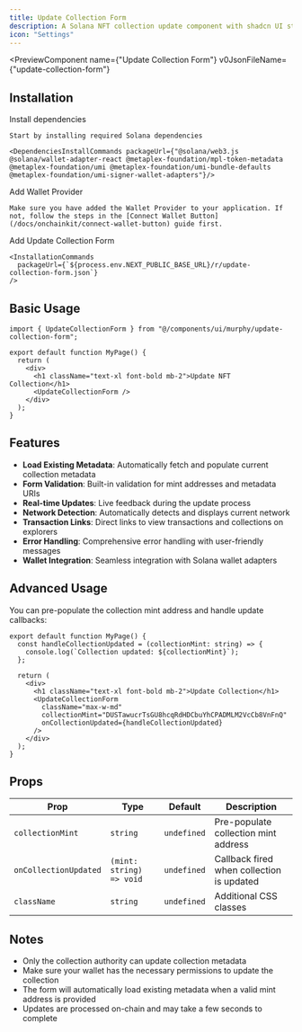 ```yaml
---
title: Update Collection Form
description: A Solana NFT collection update component with shadcn UI styling
icon: "Settings"
---
```


<PreviewComponent
  name={"Update Collection Form"}
  v0JsonFileName={"update-collection-form"}
>
  <UpdateCollectionForm />
</PreviewComponent>

## Installation

<Steps>
  <Step>
    Install dependencies

    Start by installing required Solana dependencies

    <DependenciesInstallCommands packageUrl={"@solana/web3.js @solana/wallet-adapter-react @metaplex-foundation/mpl-token-metadata @metaplex-foundation/umi @metaplex-foundation/umi-bundle-defaults @metaplex-foundation/umi-signer-wallet-adapters"}/>

  </Step>

  <Step>
    Add Wallet Provider

    Make sure you have added the Wallet Provider to your application. If not, follow the steps in the [Connect Wallet Button](/docs/onchainkit/connect-wallet-button) guide first.

  </Step>

  <Step>
    Add Update Collection Form

    <InstallationCommands
      packageUrl={`${process.env.NEXT_PUBLIC_BASE_URL}/r/update-collection-form.json`}
    />

  </Step>
</Steps>

## Basic Usage

```tsx
import { UpdateCollectionForm } from "@/components/ui/murphy/update-collection-form";
```

```tsx
export default function MyPage() {
  return (
    <div>
      <h1 className="text-xl font-bold mb-2">Update NFT Collection</h1>
      <UpdateCollectionForm />
    </div>
  );
}
```

## Features

- **Load Existing Metadata**: Automatically fetch and populate current collection metadata
- **Form Validation**: Built-in validation for mint addresses and metadata URIs
- **Real-time Updates**: Live feedback during the update process
- **Network Detection**: Automatically detects and displays current network
- **Transaction Links**: Direct links to view transactions and collections on explorers
- **Error Handling**: Comprehensive error handling with user-friendly messages
- **Wallet Integration**: Seamless integration with Solana wallet adapters

## Advanced Usage

You can pre-populate the collection mint address and handle update callbacks:

```tsx
export default function MyPage() {
  const handleCollectionUpdated = (collectionMint: string) => {
    console.log(`Collection updated: ${collectionMint}`);
  };

  return (
    <div>
      <h1 className="text-xl font-bold mb-2">Update Collection</h1>
      <UpdateCollectionForm
        className="max-w-md"
        collectionMint="DUSTawucrTsGU8hcqRdHDCbuYhCPADMLM2VcCb8VnFnQ"
        onCollectionUpdated={handleCollectionUpdated}
      />
    </div>
  );
}
```

## Props

| Prop | Type | Default | Description |
| --- | --- | --- | --- |
| `collectionMint` | `string` | `undefined` | Pre-populate collection mint address |
| `onCollectionUpdated` | `(mint: string) => void` | `undefined` | Callback fired when collection is updated |
| `className` | `string` | `undefined` | Additional CSS classes |

## Notes

- Only the collection authority can update collection metadata
- Make sure your wallet has the necessary permissions to update the collection
- The form will automatically load existing metadata when a valid mint address is provided
- Updates are processed on-chain and may take a few seconds to complete